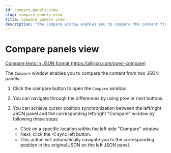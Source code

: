 ```yaml
---
id: compare-panels-view
slug: compare-panels-view
title: Compare panels view
description: "The Compare window enables you to compare the content from two JSON panels."
---
```


# Compare panels view

[Compare texts in JSON format (https://alljson.com/open-compare)](https://alljson.com/open-compare)

The `Compare` window enables you to compare the content from two JSON panels.


<ThemedImg alt="Compare texts in JSON format" name="Compare_panels_view" />

1. Click the compare button to open the `Compare` window.

2. You can navigate through the differences by using prev or next buttons.

3. You can achieve cursor position synchronization between the left/right JSON panel and the corresponding left/right "Compare" window by following these steps:
   - Click on a specific location within the left side "Compare" window.
   - Next, click the ◁ sync left button.
   - This action will automatically navigate you to the corresponding position in the original JSON on the left JSON panel.
